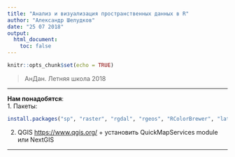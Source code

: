 ```yaml
---
title: "Анализ и визуализация пространственных данных в R"
author: "Александр Шелудков"
date: "25 07 2018"
output:
  html_document:
    toc: false
---
```


```r
knitr::opts_chunk$set(echo = TRUE)
```

> АнДан. Летняя школа 2018
  
***

**Нам понадобятся**:  
1. Пакеты:  
```r
install.packages("sp", "raster", "rgdal", "rgeos", "RColorBrewer", "lattice", "ggplot2", "rasterVis", "dplyr", "cartography", "leaflet", "velox")
```

2. QGIS <https://www.qgis.org/> + установить QuickMapServices module  
или NextGIS

***